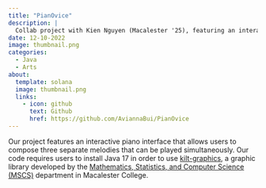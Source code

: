```yaml
---
title: "PianOvice"
description: |
  Collab project with Kien Nguyen (Macalester '25), featuring an interactive piano interface for melody composition and harmonization
date: 12-10-2022
image: thumbnail.png
categories:
  - Java
  - Arts
about: 
  template: solana
  image: thumbnail.png
  links: 
    - icon: github
      text: Github
      href: https://github.com/AviannaBui/PianOvice
---
```


Our project features an interactive piano interface that allows users to compose three separate melodies that can be played simultaneously. Our code requires users to install Java 17 in order to use <a href="https://mac-comp127.github.io/kilt-graphics/index.html" target="_blank" rel="noopener">kilt-graphics</a>, a graphic library developed by the <a href="https://www.macalester.edu/mscs/" target="_blank" rel="noopener">Mathematics, Statistics, and Computer Science (MSCS)</a> department in Macalester College.
